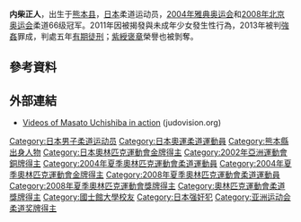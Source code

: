 {{MedalTableTop}}
{{MedalCountry|{{JPN}}}}
{{MedalSport|男子柔道}}
{{MedalCompetition |[[夏季奧林匹克運動會|夏季奧林匹克運動會]]}}
{{MedalGold|[[2004年夏季奧林匹克運動會|2004年希臘雅典]]|[[2004年夏季奧林匹克運動會柔道比賽|66公斤級]]}}
{{MedalGold|[[2008年夏季奧林匹克運動會|2008年中國北京市]]|[[2008年夏季奧林匹克運動會柔道比賽|66公斤級]]}}
{{MedalBottom}}
{{世大運獎牌記錄
|項目=柔道
|a1=2001
|b1=1
|c1=60公斤
}}
{{japanese|japanese=内柴正人|kana=うちしば まさと|romaji=Uchishiba Masato}}

'''内柴正人'''{{BD|1978年|6月17日||}}，出生于[[熊本县|熊本县]]，[[日本|日本]]柔道运动员，[[2004年雅典奥运会|2004年雅典奥运会]]和[[2008年北京奥运会|2008年北京奥运会]]柔道66级冠军。2011年因被揭發與未成年少女發生性行為，2013年被判[[強姦|強姦]]罪成，判處五年[[有期徒刑|有期徒刑]]；[[紫綬褒章|紫綬褒章]]榮譽也被剝奪。

== 參考資料 ==
{{Reflist}}

== 外部連結 ==
*[http://www.judovision.org/?s=Masato+Uchishiba Videos of Masato Uchishiba in action] {{Wayback|url=http://www.judovision.org/?s=Masato+Uchishiba |date=20160303220036 }} (judovision.org)

{{DEFAULTSORT:Uchishiba Masato}}

[[Category:日本男子柔道运动员|Category:日本男子柔道运动员]]
[[Category:日本奧運柔道運動員|Category:日本奧運柔道運動員]]
[[Category:熊本縣出身人物|Category:熊本縣出身人物]]
[[Category:日本奧林匹克運動會金牌得主|Category:日本奧林匹克運動會金牌得主]]
[[Category:2002年亞洲運動會銅牌得主|Category:2002年亞洲運動會銅牌得主]]
[[Category:2004年夏季奧林匹克運動會柔道運動員|Category:2004年夏季奧林匹克運動會柔道運動員]]
[[Category:2004年夏季奧林匹克運動會金牌得主|Category:2004年夏季奧林匹克運動會金牌得主]]
[[Category:2008年夏季奧林匹克運動會柔道運動員|Category:2008年夏季奧林匹克運動會柔道運動員]]
[[Category:2008年夏季奧林匹克運動會獎牌得主|Category:2008年夏季奧林匹克運動會獎牌得主]]
[[Category:奧林匹克運動會柔道獎牌得主|Category:奧林匹克運動會柔道獎牌得主]]
[[Category:國士館大學校友|Category:國士館大學校友]]
[[Category:日本强奸犯|Category:日本强奸犯]]
[[Category:亚洲运动会柔道奖牌得主|Category:亚洲运动会柔道奖牌得主]]